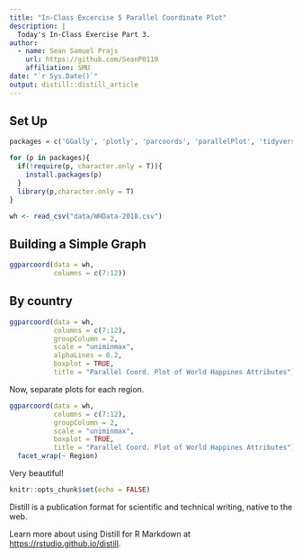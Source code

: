 ```yaml
---
title: "In-Class Excercise 5 Parallel Coordinate Plot"
description: |
  Today's In-Class Exercise Part 3.
author:
  - name: Sean Samuel Prajs
    url: https://github.com/SeanP0110
    affiliation: SMU
date: "`r Sys.Date()`"
output: distill::distill_article
---
```


## Set Up

```r
packages = c('GGally', 'plotly', 'parcoords', 'parallelPlot', 'tidyverse')

for (p in packages){
  if(!require(p, character.only = T)){
    install.packages(p)
  }
  library(p,character.only = T)
}

wh <- read_csv("data/WHData-2018.csv")
```

## Building a Simple Graph

```r
ggparcoord(data = wh, 
           columns = c(7:12))
```

## By country

```r
ggparcoord(data = wh, 
           columns = c(7:12), 
           groupColumn = 2,
           scale = "uniminmax",
           alphaLines = 0.2,
           boxplot = TRUE, 
           title = "Parallel Coord. Plot of World Happines Attributes")
```

Now, separate plots for each region.

```r
ggparcoord(data = wh, 
           columns = c(7:12), 
           groupColumn = 2,
           scale = "uniminmax", 
           boxplot = TRUE, 
           title = "Parallel Coord. Plot of World Happines Attributes") +
  facet_wrap(~ Region)
```

Very beautiful!

```r
knitr::opts_chunk$set(echo = FALSE)
```

Distill is a publication format for scientific and technical writing, native to the web. 

Learn more about using Distill for R Markdown at <https://rstudio.github.io/distill>.





